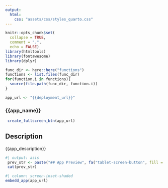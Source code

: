 ```yaml
---
output: 
  html:
    css: "assets/css/styles_quarto.css"
---
```


```r
knitr::opts_chunk$set(
  collapse = TRUE,
  comment = ".",
  echo = FALSE)
library(htmltools)
library(fontawesome)
library(dplyr)

func_dir <- here::here("functions")
functions <- list.files(func_dir)
for(function.i in functions){
  source(file.path(func_dir, function.i))
}

app_url <- "{{deployment_url}}"
```

<!-- For RMD: -->
<!-- # {{app_name}} {.tabset .tabset-fade .tabset-pills} --> 

### {{app_name}} 


```r
 create_fullscreen_btn(app_url)
```


::: {.panel-tabset}

## Description
{{app_description}}


```r
#| output: asis
 prev_str <- paste("## App Preview", fa("tablet-screen-button", fill = "#15b1bf"))
 cat(prev_str)
```


```r
#| column: screen-inset-shaded
embedd_app(app_url)
```


:::
